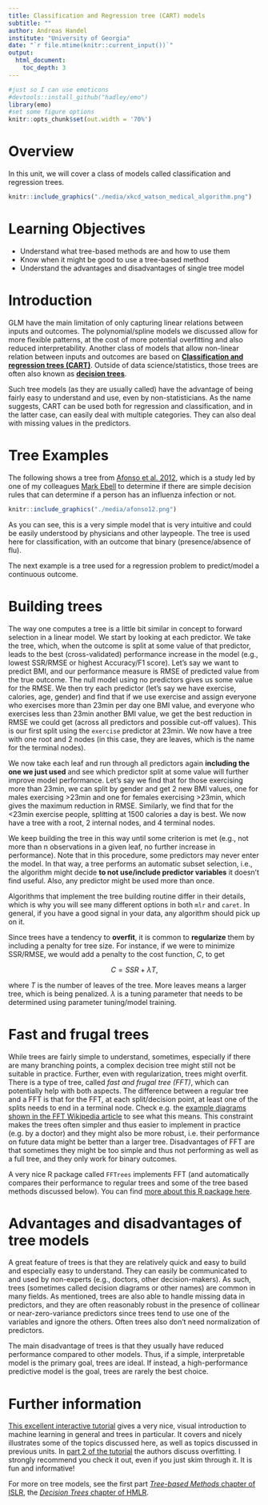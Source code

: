 ```yaml
---
title: Classification and Regression tree (CART) models 
subtitle: ""
author: Andreas Handel
institute: "University of Georgia"
date: "`r file.mtime(knitr::current_input())`"
output: 
  html_document:
    toc_depth: 3
---
```


```r
#just so I can use emoticons
#devtools::install_github("hadley/emo")
library(emo)
#set some figure options
knitr::opts_chunk$set(out.width = '70%')
```



# Overview
In this unit, we will cover a class of models called classification and regression trees. 


```r
knitr::include_graphics("./media/xkcd_watson_medical_algorithm.png")
```

# Learning Objectives
* Understand what tree-based methods are and how to use them
* Know when it might be good to use a tree-based method
* Understand the advantages and disadvantages of single tree model


# Introduction

GLM have the main limitation of only capturing linear relations between inputs and outcomes. The polynomial/spline models we discussed allow for more flexible patterns, at the cost of more potential overfitting and also reduced interpretability. Another class of models that allow non-linear relation between inputs and outcomes are based on [**Classification and regression trees (CART)**](https://en.wikipedia.org/wiki/Decision_tree_learning). Outside of data science/statistics, those trees are often also known as [**decision trees**](https://en.wikipedia.org/wiki/Decision_tree).  

Such tree models (as they are usually called) have the advantage of being fairly easy to understand and use, even by non-statisticians. As the name suggests, CART can be used both for regression and classification, and in the latter case, can easily deal with multiple categories. They can also deal with missing values in the predictors.



# Tree Examples

The following shows a tree from [Afonso et al. 2012](https://doi.org/10.1093/fampra/cms020), which is a study led by one of my colleagues [Mark Ebell](https://publichealth.uga.edu/faculty-member/mark-h-ebell/) to determine if there are simple decision rules that can determine if a person has an influenza infection or not.

```r
knitr::include_graphics("./media/afonso12.png")
```

As you can see, this is a very simple model that is very intuitive and could be easily understood by physicians and other laypeople. The tree is used here for classification, with an outcome that binary (presence/absence of flu).


The next example is a tree used for a regression problem to predict/model a continuous outcome.




# Building trees

The way one computes a tree is a little bit similar in concept to forward selection in a linear model. We start by looking at each predictor. We take the tree, which, when the outcome is split at some value of that predictor, leads to the best (cross-validated) performance increase in the model (e.g., lowest SSR/RMSE or highest Accuracy/F1 score). Let's say we want to predict BMI, and our performance measure is RMSE of predicted value from the true outcome. The null model using no predictors gives us some value for the RMSE. We then try each predictor (let's say we have exercise, calories, age, gender) and find that if we use exercise and assign everyone who exercises more than 23min per day one BMI value, and everyone who exercises less than 23min another BMI value, we get the best reduction in RMSE we could get (across all predictors and possible cut-off values). This is our first split using the `exercise` predictor at 23min. We now have a tree with one root and 2 nodes (in this case, they are leaves, which is the name for the terminal nodes). 

We now take each leaf and run through all predictors again **including the one we just used** and see which predictor split at some value will further improve model performance. Let's say we find that for those exercising more than 23min, we can split by gender and get 2 new BMI values, one for males exercising >23min and one for females exercising >23min, which gives the maximum reduction in RMSE. Similarly, we find that for the <23min exercise people, splitting at 1500 calories a day is best. We now have a tree with a root, 2 internal nodes, and 4 terminal nodes.

We keep building the tree in this way until some criterion is met (e.g., not more than n observations in a given leaf, no further increase in performance). Note that in this procedure, some predictors may never enter the model. In that way, a tree performs an automatic subset selection, i.e., the algorithm might decide **to not use/include predictor variables** it doesn't find useful. Also, any predictor might be used more than once.

Algorithms that implement the tree building routine differ in their details, which is why you will see many different options in both `mlr` and `caret`. In general, if you have a good signal in your data, any algorithm should pick up on it.

Since trees have a tendency to **overfit**, it is common to __regularize__ them by including a penalty for tree size. For instance, if we were to minimize SSR/RMSE, we would add a penalty to the cost function, _C_, to get 

$$C = SSR + \lambda T, $$

where _T_ is the number of leaves of the tree. More leaves means a larger tree, which is being penalized. $\lambda$ is a tuning parameter that needs to be determined using parameter tuning/model training.


# Fast and frugal trees

While trees are fairly simple to understand, sometimes, especially if there are many branching points, a complex decision tree might still not be suitable in practice. Further, even with regularization, trees might overfit. There is a type of tree, called _fast and frugal tree (FFT)_, which can potentially help with both aspects. The difference between a regular tree and a FFT is that for the FFT, at each split/decision point, at least one of the splits needs to end in a terminal node. Check e.g. the [example diagrams shown in the FFT Wikipedia article](https://en.wikipedia.org/wiki/Fast-and-frugal_trees) to see what this means. This constraint makes the trees often simpler and thus easier to implement in practice (e.g. by a doctor) and they might also be more robust, i.e. their performance on future data might be better than a larger tree. Disadvantages of FFT are that sometimes they might be too simple and thus not performing as well as a full tree, and they only work for binary outcomes. 

A very nice R package called `FFTrees` implements FFT (and automatically compares their performance to regular trees and some of the tree based methods discussed below). You can find [more about this R package here](https://ndphillips.github.io/FFTrees.html).


# Advantages and disadvantages of tree models

A great feature of trees is that they are relatively quick and easy to build and especially easy to understand. They can easily be communicated to and used by non-experts (e.g., doctors, other decision-makers). As such, trees (sometimes called decision diagrams or other names) are common in many fields. As mentioned, trees are also able to handle missing data in predictors, and they are often reasonably robust in the presence of collinear or near-zero-variance predictors since trees tend to use one of the variables and ignore the others. Often trees also don't need normalization of predictors.

The main disadvantage of trees is that they usually have reduced performance compared to other models. Thus, if a simple, interpretable model is the primary goal, trees are ideal. If instead, a high-performance predictive model is the goal, trees are rarely the best choice. 




# Further information

[This excellent interactive tutorial](http://www.r2d3.us/visual-intro-to-machine-learning-part-1/) gives a very nice, visual introduction to machine learning in general and trees in particular. It covers and nicely illustrates some of the topics discussed here, as well as topics discussed in previous units. In [part 2 of the tutorial](http://www.r2d3.us/visual-intro-to-machine-learning-part-2/) the authors discuss overfitting. I strongly recommend you check it out, even if you just skim through it. It is fun and informative!

For more on tree models, see the first part [_Tree-based Methods_ chapter of ISLR](https://statlearning.com/), the [_Decision Trees_ chapter of HMLR](https://bradleyboehmke.github.io/HOML/DT.html).

